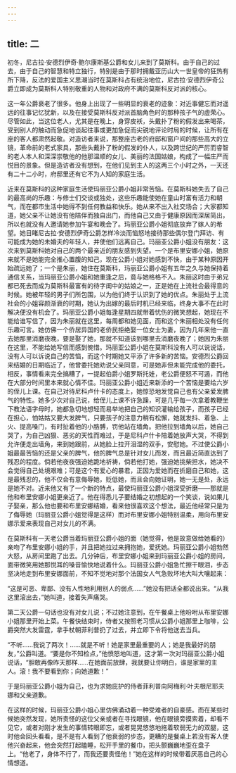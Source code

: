```yaml
---
---
---
```

title: 二
---



初冬，尼古拉·安德烈伊奇·鲍尔康斯基公爵和女儿来到了莫斯科。由于自己的过去，由于自己的智慧和特立独行，特别是由于那时拥戴亚历山大一世皇帝的狂热有所下降，反法的爱国主义思潮当时在莫斯科占有统治地位，尼古拉·安德烈伊奇公爵立即成为莫斯科人特别敬重的人物和对政府不满的莫斯科反对派的核心。

这一年公爵衰老了很多。他身上出现了一些明显的衰老的迹象：对近事健忘而对遥远的往事记忆犹新，以及在接受莫斯科反对派首脑角色时的那种孩子气的虚荣心。尽管如此，当这位老人，尤其是在晚上，身穿皮袄，头戴扑了粉的假发出来喝茶，受到别人的触动而急促地谈起往事或更加急促而尖锐地评论时局的时候，让所有在座的客人都肃然起敬。对造访者来说，那整座古老的府邸和窗户间的那些高大的立镜，革命前的老式家具，那些头戴扑了粉的假发的仆人，以及跨世纪的严厉而睿智的老人本人和深深崇敬他的他那温顺的女儿、美丽的法国姑娘，构成了一幅庄严而悦目的景象。但是造访者没有想到，在他们见到主人的这两三个小时之外，一天还有二十二小时，府邸里还有它不为人知的家庭生活。

近来在莫斯科的这种家庭生活使玛丽亚公爵小姐非常苦恼。在莫斯科她失去了自己的最高尚的乐趣：与修士们交谈或独处，这些乐趣能使她在童山时富有活力和朝气，而在都市生活中她得不到任何教益和快乐。她从来不出入社交场合；大家都知道，她父亲不让她没有他陪伴而独自出门，而他自己又由于健康原因而深居简出，所以也就没有人邀请她参加午宴和晚会了。玛丽亚公爵小姐彻底放弃了嫁人的希望。她目睹尼古拉·安德烈伊奇公爵怎样冷淡而恼怒地接待那些偶尔登门拜访、有可能成为她的未婚夫的年轻人，并使他们远离自己。玛丽亚公爵小姐没有朋友：这次来到莫斯科她对自己的两个最亲近的朋友感到失望。一个是布里安娜小姐，她原来就不是她能完全推心置腹的知己，现在公爵小姐对她感到不快，由于某种原因开始疏远她了；一个是朱丽，她住在莫斯科，玛丽亚公爵小姐有五年之久与她保持着通信关系，当玛丽亚公爵小姐和她重逢之后，竟与她格格不入。朱丽这时由于弟兄都已死去而成为莫斯科最富有的待字闺中的姑娘之一，正是她在上流社会最得意的时候。她被年轻的男子们所包围，以为他们终于认识到了她的优点。朱丽处于上流社会的小姐容颜渐衰的时期，她认为出嫁的最后时机已经来临，终身大事不在此时解决便没有机会了。玛丽亚公爵小姐每逢星期四就带着忧伤的微笑想起，她现在不能给谁写信了，因为朱丽就在这里，每周都和她见面，而和这个朱丽相处没有任何乐趣可言。她仿佛一个侨居异国的老侨民拒绝娶一位女士为妻，因为几年来他一直去她那里消磨夜晚，要是娶了她，那就不知道该到哪里去消磨夜晚了；她因为朱丽在这里，不能给她写信而感到惋惜。玛丽亚公爵小姐在莫斯科没有人可以说说话，没有人可以诉说自己的苦恼，而这个时期她又平添了许多新的苦恼。安德烈公爵回来结婚的日期临近了，他曾委托她劝说父亲同意，可是她非但未能完成他的委托，相反，事情看来完全搞糟了，一提起伯爵小姐罗斯托娃，老公爵便怒不可遏，而他在大部分时间里本来就心情不佳。玛丽亚公爵小姐近来新添的一个苦恼是要给六岁的侄儿上课。在自己对待尼科卢什卡的态度上，她惊恐地发觉自己也有父亲爱发脾气的特性。她多少次对自己说，给侄儿上课不许急躁，可是几乎每一次拿着教鞭坐下教法语字母时，她都急切地想轻而易举地把自己的知识灌输给孩子，而孩子已经在担心，怕姑姑又要大发脾气，只要孩子的注意力稍有松懈，她就发抖、着急、上火、提高嗓门，有时扯着他的小胳膊，罚他站在墙角。把他拉到墙角以后，她自己哭了，为自己凶狠、恶劣的天性而难过，于是尼科卢什卡陪着她放声大哭，不得到允许便走出墙角，来到她跟前，从她脸上拉开泪湿的双手，安慰她。不过使公爵小姐最最苦恼的还是父亲的脾气，他的脾气总是针对女儿而发，而且最近简直达到了残忍的程度。倘若他夜夜强迫她跪地祈祷，倘若他打她，强迫她挑柴担水，她决不会觉得自己处境艰难；可是这个有爱心的暴君，正因为爱她而在折磨自己和她，这是最残忍的，他不仅会有意侮辱她，贬低她，而且会向她证明，她一无是处，永远是她不对。近来他又有了一个新的特点，最使玛丽亚公爵小姐深受折磨——那就是他和布里安娜小姐更亲近了。他在得悉儿子要结婚之初想起的一个笑谈，说如果儿子娶亲，那么他也要和布里安娜结婚，看来他很喜欢这个想法，最近他经常只是为了侮辱她（玛丽亚公爵小姐觉得是这样）而对布里安娜小姐特别温柔，用向布里安娜示爱来表现自己对女儿的不满。

在莫斯科有一天老公爵当着玛丽亚公爵小姐的面（她觉得，他是故意做给她看的）亲吻了布里安娜小姐的手，并且把她拉过来拥抱她，爱抚她。玛丽亚公爵小姐勃然大怒，从房间里跑了出去。几分钟后，布里安娜小姐来到玛丽亚公爵小姐的房间，面带微笑用她那悦耳的嗓音愉快地说着什么。玛丽亚公爵小姐急忙擦干眼泪，步态坚决地走到布里安娜面前，不知不觉地对那个法国女人气急败坏地大叫大嚷起来：

“这是可恶、卑鄙、没有人性地利用别人的弱点……”她没有把话全都说出来。“从我这里滚出去，”她叫道，接着失声痛哭。

第二天公爵一句话也没有对女儿说；不过她注意到，在午餐桌上他吩咐从布里安娜小姐那里开始上菜。午餐快结束时，侍者又按照老习惯从公爵小姐那里上咖啡，公爵突然大发雷霆，拿手杖朝菲利普扔了过去，并立即下令将他送去当兵。

“不听……我说了两次！……就是不听！她是家里最重要的人；她是我最好的朋友，”公爵叫道。“要是你不知检点，”他愤怒地叫道，这才第一次对玛丽亚公爵小姐说话，“胆敢再像昨天那样……在她面前放肆，我就要让你明白，谁是家里的主人。滚！我不要看到你；向她道歉！”

于是玛丽亚公爵小姐为自己，也为求她庇护的侍者菲利普向阿梅利·叶夫根尼耶夫娜和父亲道歉。

在这样的时候，玛丽亚公爵小姐心里仿佛涌动着一种受难者的自豪感。而在某些时候她突然发现，她所责怪的这位父亲或者在寻找眼镜，他在眼镜旁摸索着，却看不见它，或者对刚才发生的事情转眼即忘，或者晃晃悠悠地拖着软弱无力的双腿，这时他会回头看看，是不是有人看到了他衰弱的步态，更糟的是餐桌上若没有客人使他兴奋起来，他会突然打起瞌睡，松开手里的餐巾，把头颤巍巍地歪在盘子上。“他老了，身体不行了，而我还要责怪他！”她在这样的时候带着厌恶自己的心情想道。